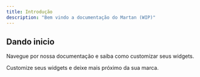 ```yaml
---
title: Introdução
description: "Bem vindo a documentação do Martan (WIP)"
---
```



## Dando inicio

Navegue por nossa documentação e saiba como customizar seus widgets.

<CardGroup cols={2}>
  <Card
    title="Customizar"
    icon="palette"
    href="/integracoes"
  >
    Customize seus widgets e deixe mais próximo da sua marca.
  </Card>
</CardGroup>
